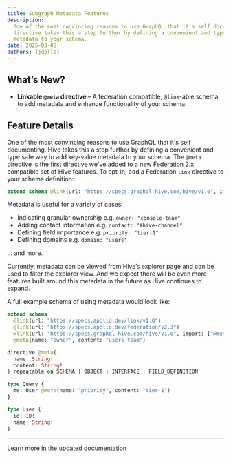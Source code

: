 ```yaml
---
title: Subgraph Metadata Features
description:
  One of the most convincing reasons to use GraphQL that it's self documenting. The `@meta`
  directive takes this a step further by defining a convenient and type safe way to add key-value
  metadata to your schema.
date: 2025-03-08
authors: [jdolle]
---
```


## What’s New?

- **Linkable `@meta` directive** – A federation compatible, `@link`-able schema to add metadata and
  enhance functionality of your schema.

## Feature Details

One of the most convincing reasons to use GraphQL that it's self documenting. Hive takes this a step
further by defining a convenient and type safe way to add key-value metadata to your schema. The
`@meta` directive is the first directive we've added to a new Federation 2.x compatible set of Hive
features. To opt-in, add a Federation `link` directive to your schema definition:

```graphql
extend schema @link(url: "https://specs.graphql-hive.com/hive/v1.0", import: ["@meta"])
```

Metadata is useful for a variety of cases:

- Indicating granular ownership e.g. `owner: "console-team"`
- Adding contact information e.g. `contact: "#hive-channel"`
- Defining field importance e.g. `priority: "tier-1"`
- Defining domains e.g. `domain: "users"`

... and more.

Currently, metadata can be viewed from Hive’s explorer page and can be used to filter the explorer
view. And we expect there will be even more features built around this metadata in the future as
Hive continues to expand.

A full example schema of using metadata would look like:

```graphql
extend schema
  @link(url: "https://specs.apollo.dev/link/v1.0")
  @link(url: "https://specs.apollo.dev/federation/v2.3")
  @link(url: "https://specs.graphql-hive.com/hive/v1.0", import: ["@meta"])
  @meta(name: "owner", content: "users-team")

directive @meta(
  name: String!
  content: String!
) repeatable on SCHEMA | OBJECT | INTERFACE | FIELD_DEFINITION

type Query {
  me: User @meta(name: "priority", content: "tier-1")
}

type User {
  id: ID!
  name: String!
}
```

---

[Learn more in the updated documentation](/docs/specs/link-specifications)

